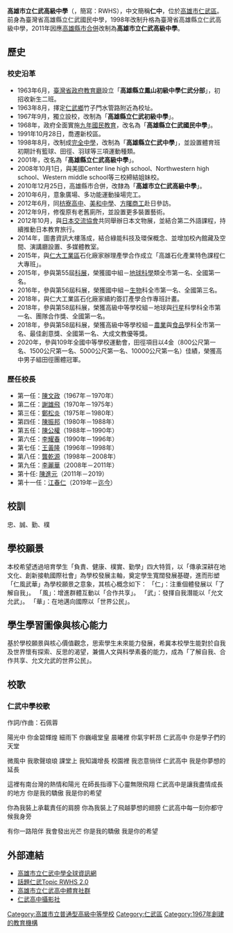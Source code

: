 {{Infobox_School
| name = 高雄市立仁武高級中學
| other_name = <small>Kaohsiung Municipal Renwu Senior High School</small>
| image = 高雄市立仁武高級中學校徽.png
| motto = 忠、誠、勤、樸
| established = 1967年普通國民中學<br>1998年升格為完全中學
| type = 市立[[完全中學|完全中學]]
| district = {{ROC-TWN}}[[高雄市|高雄市]][[仁武區|仁武區]]
| grades = 高一、高二、高三(含體育班)、國一、國二、國三（含體育班）、補校
| principal = 余忠潔
| staff = 約150人
| enrollment = 高中部約600人、國中部約900人
| address = 81461 高雄市仁武區仁林路20號
| fax = +886-7-372-2499
| website = http://www.rwm.kh.edu.tw/
| classes = 51
| area = 約30000平方公尺
| number = +886-7-372-1640
| caption = 仁武高中校徽
| teams = 高中部（田徑、羽球、手球、滑輪溜冰）；國中部（田徑、羽球、籃球、手球）
| coordinates = {{Coord|22.703159|120.35509|display=inline,title}}
| pushpin_map = Taiwan Kaohsiung
}}

'''高雄市立仁武高級中學'''（{{lang-en|Kaohsiung Municipal Renwu Senior High School}}，簡寫：RWHS），中文簡稱'''仁中'''，位於[[高雄市|高雄市]][[仁武區|仁武區]]。前身為臺灣省高雄縣立仁武國民中學，1998年改制升格為臺灣省高雄縣立仁武高級中學，2011年因應[[高雄縣市合併|高雄縣市合併]]改制為'''高雄市立仁武高級中學'''。

==歷史==
===校史沿革===
*1963年6月，[[臺灣省政府教育廳|臺灣省政府教育廳]]設立「'''高雄縣立鳳山初級中學仁武分部'''」，初招收新生二班。
*1963年8月，擇定[[仁武鄉|仁武鄉]]竹子門水管路附近為校址。
*1967年9月，獨立設校，改制為「'''高雄縣立仁武初級中學'''」。
*1968年，政府全面實施[[九年國民教育|九年國民教育]]，改名為「'''高雄縣立仁武國民中學'''」。
*1991年10月28日，喬遷新校區。
*1998年8月，改制成[[完全中學|完全中學]]，改制為「'''高雄縣立仁武中學'''」，並設置體育班初期計有籃球、田徑、羽球等三項運動種類。
*2001年，改名為「'''高雄縣立仁武高級中學'''」。
*2008年10月1日，與美國Center line high school、Northwestern high school、Western middle school等三校締結姐妹校。
*2010年12月25日，高雄縣市合併，改隸為「'''高雄市立仁武高級中學'''」。
*2010年6月，意象廣場、多功能運動操場完工。
*2012年6月，同[[枋寮高中|枋寮高中]]、[[美和中學|美和中學]]、[[方曙商工|方曙商工]]赴日參訪。
*2012年9月，修復原有老舊廁所，並設置更多裝置藝術。
*2012年10月，與[[日本交流協會|日本交流協會]]共同舉辦日本文物展，並結合第二外語課程，持續推動日本教育旅行。
*2014年，圖書資訊大樓落成，結合綠能科技及環保概念、並增加校內館藏及空間、演講廳設置、多媒體教室。
*2015年，與[[仁大工業區|仁大工業區]]石化廠家辦理產學合作成立「高雄石化產業特色課程仁大專班」。
*2015年，參與第55屆[[科學展覽會|科展]]，榮獲國中組－[[地球科學|地球科學]]類全市第一名、全國第一名。
*2016年，參與第56屆科展，榮獲國中組－[[生物|生物]]科全市第一名、全國第三名。
*2018年，與仁大工業區石化廠家續約簽訂產學合作專班計畫。
*2018年，參與第58屆科展，榮獲高級中等學校組－地球與[[行星|行星]]科學科全市第一名、團隊合作獎、全國第一名。
*2018年，參與第58屆科展，榮獲高級中等學校組－[[農業|農業]]與[[食品|食品]]學科全市第一名、最佳創意獎、全國第一名、大成文教優等獎。
*2020年，參與109年全國中等學校運動會，田徑項目以4金（800公尺第一名、1500公尺第一名、5000公尺第一名、10000公尺第一名）佳績，榮獲高中男子組田徑團體冠軍。

===歷任校長===
*第一任：[[陳文政|陳文政]]（1967年－1970年）
*第二任：[[謝雄飛|謝雄飛]]（1970年－1975年）
*第三任：[[鄭松炎|鄭松炎]]（1975年－1980年）
*第四任：[[陳振邦|陳振邦]]（1980年－1988年）
*第五任：[[陳公權|陳公權]]（1988年－1990年）
*第六任：[[李耀春|李耀春]]（1990年－1996年）
*第七任：[[王黃隆|王黃隆]]（1996年－1998年）
*第八任：[[龔乾源|龔乾源]]（1998年－2008年）
*第九任：[[李麗華|李麗華]]（2008年－2011年）
*第十任: [[陳進元|陳進元]]（2011年－2019）
*第十一任：[[江春仁|江春仁]]（2019年－[[迄今|迄今]]）

==校訓==
忠、誠、勤、樸
==學校願景==
本校希望透過培育學生「負責、健康、樸實、勤學」四大特質，以「傳承深耕在地文化、創新接軌國際社會」為學校發展主軸，奠定學生寬闊發展基礎，進而形塑「仁風武華」為學校願景之意象，其核心概念如下：  
「仁」：注重個體發展以「了解自我」。
「風」：增進群體互動以「合作共享」。
「武」：發揮自我潛能以「允文允武」。
「華」：在地邁向國際以「世界公民」。
==學生學習圖像與核心能力==
基於學校願景與核心價值觀念，思索學生未來能力發展，希冀本校學生能對於自我及世界懷有探索、反思的渴望，兼備人文與科學素養的能力，成為「了解自我、合作共享、允文允武的世界公民」。

==校歌==
===仁武中學校歌===
作詞/作曲：石佩蓉

陽光中     你金碧輝煌
細雨下     你巍峨堂皇
晨曦裡     你氣宇軒昂
仁武高中     你是學子們的天堂

微風中     我歌聲琅琅
課堂上     我知識增長
校園裡     我恣意徜徉
仁武高中     我是你夢想的延長

這裡有南台灣的熱情和陽光
在師長指導下心靈無限飛翔
仁武高中是讓我盡情成長的地方
你是我的驕傲     我是你的希望

你為我裝上承載責任的肩膀
你為我裝上了飛越夢想的翅膀
仁武高中每一刻你都守候我身旁

有你一路陪伴     我會發出光芒
你是我的驕傲     我是你的希望

==外部連結==
*[http://www.rwm.ks.edu.tw/ 高雄市立仁武中學全球資訊網] {{Wayback|url=http://www.rwm.ks.edu.tw/ |date=20110122184029 }}
*[https://m.facebook.com/TopicRWHS2/ 話題仁武Topic RWHS 2.0] {{Wayback|url=https://m.facebook.com/TopicRWHS2/ |date=20170326145016 }}
*[https://m.facebook.com/rwm3721640/ 高雄市立仁武高中體育社群] {{Wayback|url=https://m.facebook.com/rwm3721640/ |date=20170326144937 }}
*[https://m.facebook.com/RWHSPC/ 仁武高中攝影社] {{Wayback|url=https://m.facebook.com/RWHSPC/ |date=20170326145426 }}
{{高雄市高級中等學校}}
{{高雄市國民中學}}
[[Category:高雄市立普通型高級中等學校|Category:高雄市立普通型高級中等學校]]
[[Category:仁武區|Category:仁武區]]
[[Category:1967年創建的教育機構|Category:1967年創建的教育機構]]